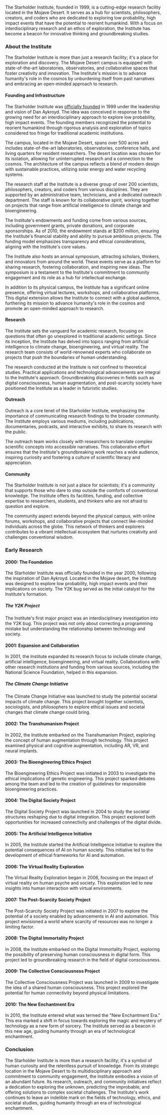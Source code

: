 The Starholder Institute, founded in 1999, is a cutting-edge research facility located in the Mojave Desert. It serves as a hub for scientists, philosophers, creators, and coders who are dedicated to exploring low probability, high impact events that have the potential to reorient humankind. With a focus on interdisciplinary research and an ethos of exploration, the Institute has become a beacon for innovative thinking and groundbreaking studies.

### About the Institute
The Starholder Institute is more than just a research facility; it's a place for exploration and discovery. The Mojave Desert campus is equipped with state-of-the-art laboratories, observatories, and collaborative spaces that foster creativity and innovation. The Institute's mission is to advance humanity's role in the cosmos by unburdening itself from past narratives and embracing an open-minded approach to research.

#### Founding and Infrastructure
The Starholder Institute was [officially founded](https://www.blockstar.com/genesis/) in 1999 under the leadership and vision of Dan Aykroyd. The idea was conceived in response to the growing need for an interdisciplinary approach to explore low probability, high impact events. The founding members recognized the potential to reorient humankind through rigorous analysis and exploration of topics considered too fringe for traditional academic institutions.

The campus, located in the Mojave Desert, spans over 500 acres and includes state-of-the-art laboratories, observatories, conference halls, and living quarters for resident researchers. The desert location was chosen for its isolation, allowing for uninterrupted research and a connection to the cosmos. The architecture of the campus reflects a blend of modern design with sustainable practices, utilizing solar energy and water recycling systems.

The research staff at the Institute is a diverse group of over 200 scientists, philosophers, creators, and coders from various disciplines. They are supported by an administrative team, technicians, and a dedicated outreach department. The staff is known for its collaborative spirit, working together on projects that range from artificial intelligence to climate change and bioengineering.

The Institute's endowments and funding come from various sources, including government grants, private donations, and corporate sponsorships. As of 2010, the endowment stands at $200 million, ensuring the Institute's financial stability and ability to pursue ambitious projects. The funding model emphasizes transparency and ethical considerations, aligning with the Institute's core values.

The Institute also hosts an annual symposium, attracting scholars, thinkers, and innovators from around the world. These events serve as a platform for sharing research, fostering collaboration, and inspiring new ideas. The symposium is a testament to the Institute's commitment to community engagement and its role as a hub for intellectual exchange.

In addition to its physical campus, the Institute has a significant online presence, offering virtual lectures, workshops, and collaborative platforms. This digital extension allows the Institute to connect with a global audience, furthering its mission to advance humanity's role in the cosmos and promote an open-minded approach to research.

#### Research
The Institute sets the vanguard for academic research, focusing on questions that often go unexplored in traditional academic settings. Since its inception, the Institute has delved into topics ranging from artificial intelligence to climate change, bioengineering, and virtual reality. The research team consists of world-renowned experts who collaborate on projects that push the boundaries of human understanding.

The research conducted at the Institute is not confined to theoretical studies. Practical applications and technological advancements are integral to the Institute's approach. Groundbreaking discoveries in fields such as digital consciousness, human augmentation, and post-scarcity society have positioned the Institute as a leader in futuristic studies.

#### Outreach
Outreach is a core tenet of the Starholder Institute, emphasizing the importance of communicating research findings to the broader community. The Institute employs various mediums, including publications, documentaries, podcasts, and interactive exhibits, to share its research with the public.

The outreach team works closely with researchers to translate complex scientific concepts into accessible narratives. This collaborative effort ensures that the Institute's groundbreaking work reaches a wide audience, inspiring curiosity and fostering a culture of scientific literacy and appreciation.

#### Community
The Starholder Institute is not just a place for scientists; it's a community that supports those who dare to step outside the comforts of conventional knowledge. The Institute offers its facilities, funding, and collective expertise to researchers, students, and thinkers who are not afraid to question and explore.

The community aspect extends beyond the physical campus, with online forums, workshops, and collaborative projects that connect like-minded individuals across the globe. This network of thinkers and explorers contributes to a vibrant intellectual ecosystem that nurtures creativity and challenges conventional wisdom.

### Early Research
#### 2000: The Foundation
The Starholder Institute was officially founded in the year 2000, following the inspiration of Dan Aykroyd. Located in the Mojave desert, the Institute was designed to explore low probability, high impact events and their implications on society. The Y2K bug served as the initial catalyst for the Institute's formation.

##### The Y2K Project
The Institute's first major project was an interdisciplinary investigation into the Y2K bug. This project was not only about correcting a programming mistake but understanding the relationship between technology and society.

#### 2001: Expansion and Collaboration
In 2001, the Institute expanded its research focus to include climate change, artificial intelligence, bioengineering, and virtual reality. Collaborations with other research institutions and funding from various sources, including the National Science Foundation, helped in this expansion.

##### The Climate Change Initiative
The Climate Change Initiative was launched to study the potential societal impacts of climate change. This project brought together scientists, sociologists, and philosophers to explore ethical issues and societal changes that climate change could bring.

#### 2002: The Transhumanism Project
In 2002, the Institute embarked on the Transhumanism Project, exploring the concept of human augmentation through technology. This project examined physical and cognitive augmentation, including AR, VR, and neural implants.

#### 2003: The Bioengineering Ethics Project
The Bioengineering Ethics Project was initiated in 2003 to investigate the ethical implications of genetic engineering. This project sparked debates among the team and led to the creation of guidelines for responsible bioengineering practices.

#### 2004: The Digital Society Project
The Digital Society Project was launched in 2004 to study the societal structures reshaping due to digital integration. This project explored both opportunities for increased connectivity and challenges of the digital divide.

#### 2005: The Artificial Intelligence Initiative
In 2005, the Institute started the Artificial Intelligence Initiative to explore the potential consequences of AI on human society. This initiative led to the development of ethical frameworks for AI and automation.

#### 2006: The Virtual Reality Exploration
The Virtual Reality Exploration began in 2006, focusing on the impact of virtual reality on human psyche and society. This exploration led to new insights into human interaction with virtual environments.

#### 2007: The Post-Scarcity Society Project
The Post-Scarcity Society Project was initiated in 2007 to explore the potential of a society enabled by advancements in AI and automation. This project envisioned a world where scarcity of resources was no longer a limiting factor.

#### 2008: The Digital Immortality Project
In 2008, the Institute embarked on the Digital Immortality Project, exploring the possibility of preserving human consciousness in digital form. This project led to groundbreaking research in the field of digital consciousness.

#### 2009: The Collective Consciousness Project
The Collective Consciousness Project was launched in 2009 to investigate the idea of a shared human consciousness. This project explored the potential for human connectivity beyond physical limitations.

#### 2010: The New Enchantment Era
In 2010, the Institute entered what was termed the "New Enchantment Era." This era marked a shift in focus towards exploring the magic and mystery of technology as a new form of sorcery. The Institute served as a beacon in this new age, guiding humanity through an era of technological enchantment.

### Conclusion
The Starholder Institute is more than a research facility; it's a symbol of human curiosity and the relentless pursuit of knowledge. From its strategic location in the Mojave Desert to its multidisciplinary approach and commitment to community engagement, the Institute embodies a vision of an abundant future. Its research, outreach, and community initiatives reflect a dedication to exploring the unknown, predicting the improbable, and offering solutions to complex societal challenges. The Institute's work continues to leave an indelible mark on the fields of technology, ethics, and societal studies, guiding humanity through an era of technological enchantment.

